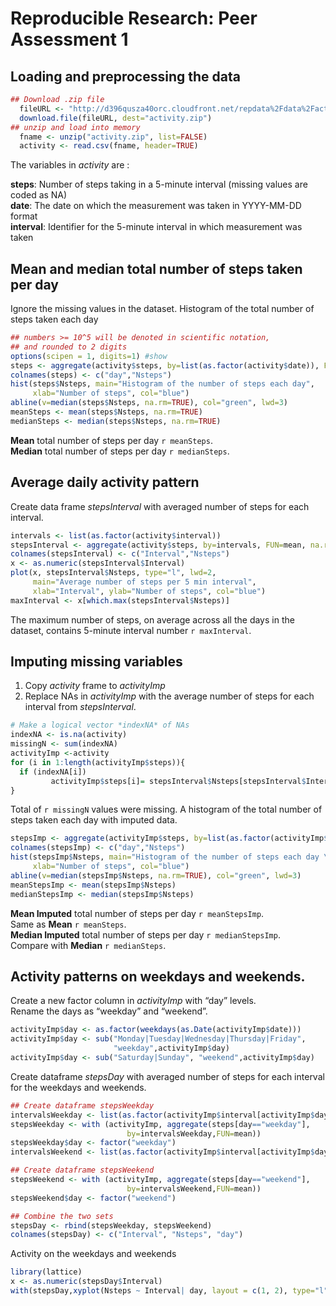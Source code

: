 Reproducible Research: Peer Assessment 1
========================================================
## Loading and preprocessing the data

```r
## Download .zip file
  fileURL <- "http://d396qusza40orc.cloudfront.net/repdata%2Fdata%2Factivity.zip"
  download.file(fileURL, dest="activity.zip")
## unzip and load into memory
  fname <- unzip("activity.zip", list=FALSE)
  activity <- read.csv(fname, header=TRUE)
```
The variables in *activity* are :

**steps**: Number of steps taking in a 5-minute interval (missing values are coded as NA)  
**date**: The date on which the measurement was taken in YYYY-MM-DD format  
**interval**: Identifier for the 5-minute interval in which measurement was taken

## Mean and median total number of steps taken per day

Ignore the missing values in the dataset.
Histogram of the total number of steps taken each day
```r
## numbers >= 10^5 will be denoted in scientific notation,
## and rounded to 2 digits
options(scipen = 1, digits=1) #show 
steps <- aggregate(activity$steps, by=list(as.factor(activity$date)), FUN=sum)
colnames(steps) <- c("day","Nsteps")
hist(steps$Nsteps, main="Histogram of the number of steps each day",
     xlab="Number of steps", col="blue")
abline(v=median(steps$Nsteps, na.rm=TRUE), col="green", lwd=3)
meanSteps <- mean(steps$Nsteps, na.rm=TRUE)
medianSteps <- median(steps$Nsteps, na.rm=TRUE)
```
**Mean** total number of steps per day `r meanSteps`.  
**Median** total number of steps per day `r medianSteps`.  

## Average daily activity pattern

Create data frame *stepsInterval* with averaged number of steps for each interval.  

```r
intervals <- list(as.factor(activity$interval))
stepsInterval <- aggregate(activity$steps, by=intervals, FUN=mean, na.rm=TRUE)
colnames(stepsInterval) <- c("Interval","Nsteps")
x <- as.numeric(stepsInterval$Interval)
plot(x, stepsInterval$Nsteps, type="l", lwd=2,
     main="Average number of steps per 5 min interval",
     xlab="Interval", ylab="Number of steps", col="blue")
maxInterval <- x[which.max(stepsInterval$Nsteps)]
```

The maximum number of steps, on average across all the days in the dataset, contains 5-minute interval number `r maxInterval`.

## Imputing missing variables

1. Copy *activity* frame to *activityImp*
2. Replace NAs in *activityImp* with the average number of steps for each interval from *stepsInterval*.

```r
# Make a logical vector *indexNA* of NAs
indexNA <- is.na(activity)
missingN <- sum(indexNA)
activityImp <-activity
for (i in 1:length(activityImp$steps)){
  if (indexNA[i]) 
         activityImp$steps[i]= stepsInterval$Nsteps[stepsInterval$Interval==activityImp$interval[i]]
}
```
Total of `r missingN` values were missing.
A histogram of the total number of steps taken each day with imputed data.
```r

stepsImp <- aggregate(activityImp$steps, by=list(as.factor(activityImp$date)), FUN=sum)
colnames(stepsImp) <- c("day","Nsteps")
hist(stepsImp$Nsteps, main="Histogram of the number of steps each day \n with imputed data",
     xlab="Number of steps", col="blue")
abline(v=median(stepsImp$Nsteps, na.rm=TRUE), col="green", lwd=3)
meanStepsImp <- mean(stepsImp$Nsteps)
medianStepsImp <- median(stepsImp$Nsteps)
```
**Mean Imputed** total number of steps per day `r meanStepsImp`.  
Same as **Mean** `r meanSteps`.  
**Median Imputed** total number of steps per day `r medianStepsImp`.  
Compare with **Median** `r medianSteps`.

## Activity patterns on weekdays and weekends.

Create a new factor column in *activityImp* with "day" levels.  
Rename the days as "weekday" and "weekend".
```r
activityImp$day <- as.factor(weekdays(as.Date(activityImp$date)))
activityImp$day <- sub("Monday|Tuesday|Wednesday|Thursday|Friday",
                       "weekday",activityImp$day)
activityImp$day <- sub("Saturday|Sunday", "weekend",activityImp$day)
```
Create dataframe *stepsDay* with averaged number of steps for each interval for the weekdays and weekends.  

```r
## Create dataframe stepsWeekday
intervalsWeekday <- list(as.factor(activityImp$interval[activityImp$day=="weekday"]))
stepsWeekday <- with (activityImp, aggregate(steps[day=="weekday"], 
                          by=intervalsWeekday,FUN=mean))
stepsWeekday$day <- factor("weekday")
intervalsWeekend <- list(as.factor(activityImp$interval[activityImp$day=="weekend"]))

## Create dataframe stepsWeekend
stepsWeekend <- with (activityImp, aggregate(steps[day=="weekend"], 
                          by=intervalsWeekend,FUN=mean))
stepsWeekend$day <- factor("weekend")

## Combine the two sets
stepsDay <- rbind(stepsWeekday, stepsWeekend)
colnames(stepsDay) <- c("Interval", "Nsteps", "day")
```
Activity on the weekdays and weekends
```r
library(lattice)
x <- as.numeric(stepsDay$Interval)
with(stepsDay,xyplot(Nsteps ~ Interval| day, layout = c(1, 2), type="l"))
```

